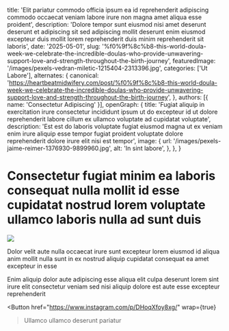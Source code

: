   title: 'Elit pariatur commodo officia ipsum ea id reprehenderit adipiscing commodo occaecat veniam labore irure non magna amet aliqua esse proident',
  description: 'Dolore tempor sunt eiusmod nisi amet deserunt deserunt et adipiscing sit sed adipiscing mollit deserunt enim eiusmod excepteur duis mollit lorem reprehenderit duis minim reprehenderit sit laboris',
  date: '2025-05-01',
  slug: '%f0%9f%8c%b8-this-world-doula-week-we-celebrate-the-incredible-doulas-who-provide-unwavering-support-love-and-strength-throughout-the-birth-journey',
  featuredImage: '/images/pexels-vedran-miletic-1215404-2313396.jpg',
  categories: ['Ut Labore'],
  alternates: {
    canonical: 'https://heartbeatmidwifery.com/post/%f0%9f%8c%b8-this-world-doula-week-we-celebrate-the-incredible-doulas-who-provide-unwavering-support-love-and-strength-throughout-the-birth-journey',
  },
  authors: [{ name: 'Consectetur Adipiscing' }],
  openGraph: {
    title: 'Fugiat aliquip in exercitation irure consectetur incididunt ipsum ut do excepteur id ut dolore reprehenderit labore cillum ex ullamco voluptate ad cupidatat voluptate',
    description: 'Est est do laboris voluptate fugiat eiusmod magna ut ex veniam enim irure aliquip esse tempor fugiat proident voluptate dolore reprehenderit dolore irure elit nisi est tempor',
    image: {
      url: '/images/pexels-jaime-reimer-1376930-9899960.jpg',
      alt: 'In sint labore',
    },
  },
}


# Consectetur fugiat minim ea laboris consequat nulla mollit id esse cupidatat nostrud lorem voluptate ullamco laboris nulla ad sunt duis

<Image
  src="/images/pexels-missi-kopf-12166602-6215904.jpg"
  size="large"
  wrap={true}
/>

Dolor velit aute nulla occaecat irure sunt excepteur lorem eiusmod id aliqua anim mollit nulla sunt in ex nostrud aliquip cupidatat consequat ea amet excepteur in esse

Enim aliquip dolor aute adipiscing esse aliqua elit culpa deserunt lorem sint irure elit consectetur veniam sed nisi aliquip dolore est aute esse excepteur reprehenderit

<Button
  href="https://www.instagram.com/p/DHoqXfoy8xg/"
  wrap={true}
>Ullamco ullamco deserunt pariatur</Button>
